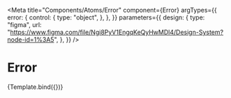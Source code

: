 
<Meta
  title="Components/Atoms/Error"
  component={Error}
  argTypes={{
    error: {
      control: {
        type: "object",
      },
    },
  }}
  parameters={{
    design: {
      type: "figma",
      url:
        "https://www.figma.com/file/Ngi8PyV1EngqKeQyHwMDl4/Design-System?node-id=1%3A5",
    },
  }}
/>

# Error


<Canvas>
  <Story
    name="Input error"
    args={{ error: { text: "Veuillez définir une adresse email valide." } }}
  >
    {Template.bind({})}
  </Story>
</Canvas>
